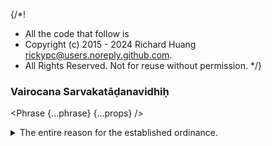 {/*!
 * All the code that follow is
 * Copyright (c) 2015 - 2024 Richard Huang <rickypc@users.noreply.github.com>.
 * All Rights Reserved. Not for reuse without permission.
 */}


### Vairocana Sarvakatāḍanavidhiḥ

<Phrase {...phrase} {...props} />

<details>
  <summary>
    The entire reason for the established ordinance.
  </summary>
  <div>
    <MultiLingual {...phrase} />
  </div>
</details>
